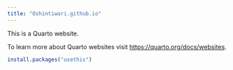 ```yaml
---
title: "Oshintiwari.github.io"
---
```


This is a Quarto website.

To learn more about Quarto websites visit <https://quarto.org/docs/websites>.

```r
install.packages("usethis")
```

```r

```
